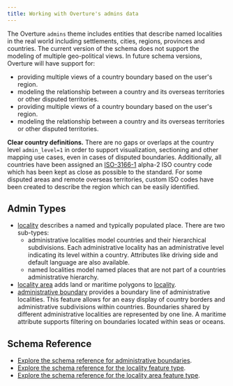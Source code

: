 ```yaml
---
title: Working with Overture's admins data
---
```


The Overture `admins` theme includes entities that describe named localities in the real world including settlements, cities, regions, provinces and countries. The current version of the schema does not support the modeling of multiple geo-political views. In future schema versions, Overture will have support for:

- providing multiple views of a country boundary based on the user's region.
- modeling the relationship between a country and its overseas territories or other disputed territories.
- providing multiple views of a country boundary based on the user's region.
- modeling the relationship between a country and its overseas territories or other disputed territories.

**Clear country definitions.** There are no gaps or overlaps at the country level `admin_level=1` in order to support visualization, sectioning and other mapping use cases, even in cases of disputed boundaries. Additionally, all countries have been assigned an [ISO-3166-1](https://www.iso.org/iso-3166-country-codes.html) alpha-2 ISO country code which has been kept as close as possible to the standard. For some disputed areas and remote overseas territories, custom ISO codes have been created to describe the region which can be easily identified.

## Admin Types

- [locality](/reference/admins/locality) describes a named and typically populated place. There are two sub-types:
   - administrative localities model countries and their hierarchical subdivisions. Each administrative locality has an administrative level indicating its level within a country. Attributes like driving side and default language are also available.
   - named localities model named places that are not part of a countries administrative hierarchy.
- [locality area](/reference/admins/locality-area) adds land or maritime polygons to [locality](/reference/admins/locality).
- [administrative boundary](/reference/admins/administrative-boundary) provides a boundary line of administrative localities. This feature allows for an easy display of country borders and administrative subdivisions within countries. Boundaries shared by different administrative localities are represented by one line. A maritime attribute supports filtering on boundaries located within seas or oceans.

## Schema Reference

- [Explore the schema reference for administrative boundaries](/reference/admins/administrative-boundary).
- [Explore the schema reference for the locality feature type](/reference/admins/locality).
- [Explore the schema reference for the locality area feature type](/reference/admins/locality-area).
